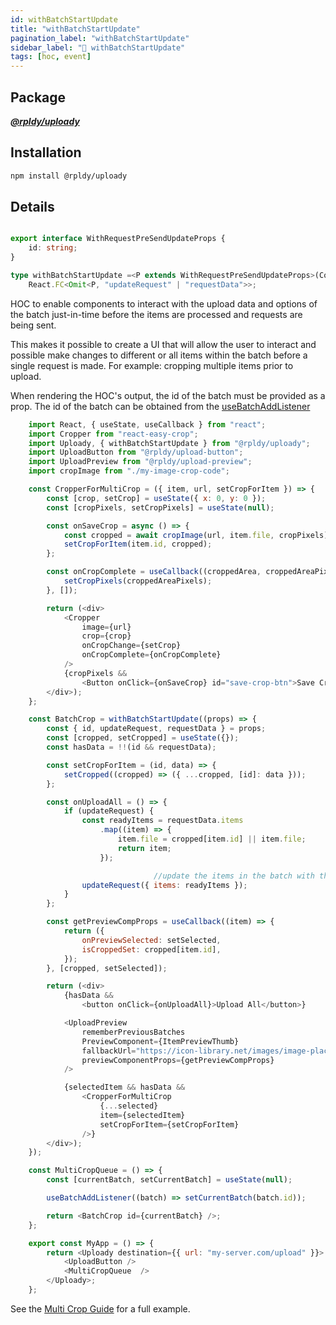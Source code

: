 ```yaml
---
id: withBatchStartUpdate
title: "withBatchStartUpdate"
pagination_label: "withBatchStartUpdate"
sidebar_label: "🍬️ ️withBatchStartUpdate"
tags: [hoc, event]
---
```


## Package

**_[@rpldy/uploady](../../../packages/rpldy-uploady)_**

## Installation

```bash npm2yarn
npm install @rpldy/uploady
```

## Details

```typescript

export interface WithRequestPreSendUpdateProps {
    id: string;
}

type withBatchStartUpdate =<P extends WithRequestPreSendUpdateProps>(Comp: React.FC<P> | React.ComponentType<P>) =>
    React.FC<Omit<P, "updateRequest" | "requestData">>;
```

HOC to enable components to interact with the upload data and options of the batch just-in-time before the items
are processed and requests are being sent.

This makes it possible to create a UI that will allow the user to interact and possible make changes to different or all items
within the batch before a single request is made.
For example: cropping multiple items prior to upload.

When rendering the HOC's output, the id of the batch must be provided as a prop.
The id of the batch can be obtained from the [useBatchAddListener](../../hooks/usebatchaddlistener)

```javascript
    import React, { useState, useCallback } from "react";
    import Cropper from "react-easy-crop";
    import Uploady, { withBatchStartUpdate } from "@rpldy/uploady";
    import UploadButton from "@rpldy/upload-button";
    import UploadPreview from "@rpldy/upload-preview";
    import cropImage from "./my-image-crop-code";

    const CropperForMultiCrop = ({ item, url, setCropForItem }) => {
        const [crop, setCrop] = useState({ x: 0, y: 0 });
        const [cropPixels, setCropPixels] = useState(null);

        const onSaveCrop = async () => {
            const cropped = await cropImage(url, item.file, cropPixels);
            setCropForItem(item.id, cropped);
        };

        const onCropComplete = useCallback((croppedArea, croppedAreaPixels) => {
            setCropPixels(croppedAreaPixels);
        }, []);

        return (<div>
            <Cropper
                image={url}
                crop={crop}
                onCropChange={setCrop}
                onCropComplete={onCropComplete}
            />
            {cropPixels &&
                <Button onClick={onSaveCrop} id="save-crop-btn">Save Crop</Button>}
        </div>);
    };

    const BatchCrop = withBatchStartUpdate((props) => {
	    const { id, updateRequest, requestData } = props;
        const [cropped, setCropped] = useState({});
        const hasData = !!(id && requestData);

        const setCropForItem = (id, data) => {
            setCropped((cropped) => ({ ...cropped, [id]: data }));
        };

        const onUploadAll = () => {
            if (updateRequest) {
                const readyItems = requestData.items
                    .map((item) => {
                        item.file = cropped[item.id] || item.file;
                        return item;
                    });

								//update the items in the batch with the cropped files
                updateRequest({ items: readyItems });
            }
        };

        const getPreviewCompProps = useCallback((item) => {
            return ({
                onPreviewSelected: setSelected,
                isCroppedSet: cropped[item.id],
            });
        }, [cropped, setSelected]);

        return (<div>
            {hasData &&
                <button onClick={onUploadAll}>Upload All</button>}

            <UploadPreview
                rememberPreviousBatches
                PreviewComponent={ItemPreviewThumb}
                fallbackUrl="https://icon-library.net/images/image-placeholder-icon/image-placeholder-icon-6.jpg"
                previewComponentProps={getPreviewCompProps}
            />

            {selectedItem && hasData &&
                <CropperForMultiCrop
                    {...selected}
                    item={selectedItem}
                    setCropForItem={setCropForItem}
                />}
        </div>);
    });

    const MultiCropQueue = () => {
        const [currentBatch, setCurrentBatch] = useState(null);

        useBatchAddListener((batch) => setCurrentBatch(batch.id));

        return <BatchCrop id={currentBatch} />;
    };

    export const MyApp = () => {
        return <Uploady destination={{ url: "my-server.com/upload" }}>
            <UploadButton />
            <MultiCropQueue  />
        </Uploady>;
    };
```

See the [Multi Crop Guide](../../../guides/MultiCrop) for a full example.
